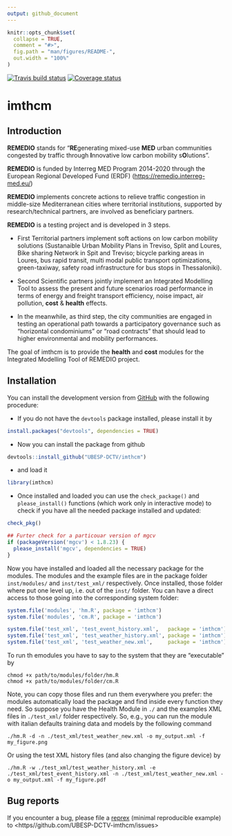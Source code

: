 ```yaml
---
output: github_document
---
```


<!-- README.md is generated from README.Rmd. Please edit that file -->

```r
knitr::opts_chunk$set(
  collapse = TRUE,
  comment = "#>",
  fig.path = "man/figures/README-",
  out.width = "100%"
)
```

[![Travis build status](https://travis-ci.org/UBESP-DCTV/imthcm.svg?branch=master)](https://travis-ci.org/UBESP-DCTV/imthcm.svg?branch=master)
[![Coverage status](https://codecov.io/gh/UBESP-DCTV/imthcm/branch/master/graph/badge.svg)](https://codecov.io/github/UBESP-DCTV/imthcm?branch=master)

# imthcm

## Introduction

**REMEDIO** stands for “**RE**generating mixed-use **MED** urban communities
congested by traffic through **I**nnovative low carbon mobility s**O**lutions”.

**REMEDIO** is funded by Interreg MED Program 2014-2020 through the European
Regional Developed Fund (ERDF) (<https://remedio.interreg-med.eu/>)

**REMEDIO** implements concrete actions to relieve traffic congestion in
middle-size Mediterranean cities where territorial institutions, supported by
research/technical partners, are involved as beneficiary partners.

**REMEDIO** is a testing project and is developed in 3 steps.

- First Territorial partners implement soft actions on low carbon mobility
  solutions (Sustanaible Urban Mobility Plans  in Treviso, Split and Loures,
  Bike sharing Network in Spit and Treviso; bicycle parking areas in Loures,
  bus rapid transit, multi modal public transport optimizations, green-taxiway,
  safety road infrastructure for bus stops in Thessaloniki).
  
- Second Scientific partners jointly implement an Integrated Modelling Tool to
  assess the present and future scenarios road performance in terms of energy
  and freight transport efficiency, noise impact, air pollution, **cost** &
  **health** effects.
  
- In the meanwhile, as third step, the city communities are engaged in testing
  an operational path towards a participatory governance such as “horizontal
  condominiums” or “road contracts” that should lead to higher environmental
  and mobility performances.

The goal of imthcm is to provide the **health** and **cost** modules for the
Integrated Modelling Tool of REMEDIO project.

## Installation

<!-- You can install the released version of imthmcm from [CRAN](https://CRAN.R-project.org) with: -->

<!-- ``` r -->
<!-- install.packages("imthmcm") -->
<!-- ``` -->

You can install the development version from [GitHub](https://github.com/)
with the following procedure:

- If you do not have the `devtools` package installed, please install it by
```r
install.packages("devtools", dependencies = TRUE)
```

- Now you can install the package from github 
```r
devtools::install_github("UBESP-DCTV/imthcm")
```

- and load it
```r
library(imthcm)
```

- Once installed and loaded you can use the `check_package()` and
  `please_install()` functions (which work only in interactive mode) to
  check if you have all the needed package installed and updated:
```r
check_pkg()

## Furter check for a particouar version of mgcv
if (packageVersion('mgcv') < 1.8.23) {
  please_install('mgcv', dependencies = TRUE)
}
```

Now you have installed and loaded all the necessary package for the modules.
The modules and the example files are in the package folder `inst/modules/`
and `inst/test_xml/` respectively. Once installed, those folder where 
put one level up, i.e. out of the `inst/` folder. You can have a direct
access to those going into the corresponding system folder:

```r
system.file('modules', 'hm.R', package = 'imthcm')
system.file('modules', 'cm.R', package = 'imthcm')

system.file('test_xml', 'test_event_history.xml',   package = 'imthcm')
system.file('test_xml', 'test_weather_history.xml', package = 'imthcm')
system.file('test_xml', 'test_weather_new.xml',     package = 'imthcm')
```

To run th emodules you have to say to the system that they are "executable"
by
```
chmod +x path/to/modules/folder/hm.R
chmod +x path/to/modules/folder/cm.R
```
Note, you can copy those files and run them everywhere you prefer: the
modules automatically load the package and find inside every function they
need. So suppose you have the Health Module in `./` and the examples XML
files in `./test_xml/` folder respectively. So, e.g., you can run the module
with italian defaults training data and models by the following command

```
./hm.R -d -n ./test_xml/test_weather_new.xml -o my_output.xml -f my_figure.png
```

Or using the test XML history files (and also changing the figure device) by

```
./hm.R -w ./test_xml/test_weather_history.xml -e ./test_xml/test_event_history.xml -n ./test_xml/test_weather_new.xml -o my_output.xml -f my_figure.pdf
```




## Bug reports
If you encounter a bug, please file a
[reprex](https://github.com/tidyverse/reprex) (minimal reproducible example)
to <https//github.com/UBESP-DCTV-imthcm/issues>

